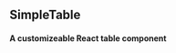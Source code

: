 
<Meta title='SimpleTable' component={SimpleTable} />

## SimpleTable
#### A customizeable React table component

<Canvas>
  <Story name='Default'>
    <SimpleTable 
      headers={['Col 1', 'Col 2', 'Col 3', 'Col 4', 'Col 5']}
      rows={[
        ['This', 'is', 'just', 'a', 'test'],
        ['This', 'is', 'also', 'a', 'test'],
        ['Just', 'a', 'little', 'more', 'data'],
        ['Row', 'number', 'four', 'right', 'here'],
      ]}
      cellTextColor='gainsboro'
    />
  </Story>
</Canvas>
